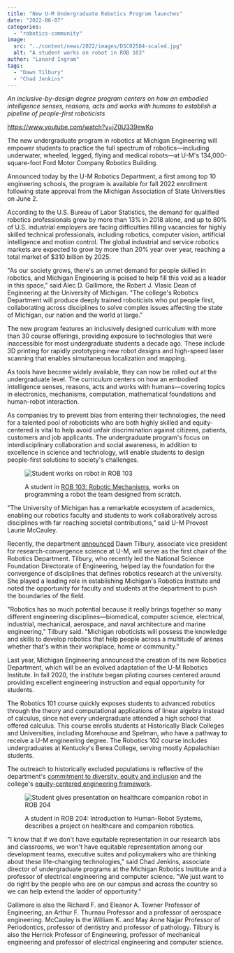 ```yaml
---
title: "New U-M Undergraduate Robotics Program launches"
date: "2022-06-07"
categories: 
  - "robotics-community"
image: 
  src: "../content/news/2022/images/DSC02584-scaled.jpg"
  alt: "A student works on robot in ROB 103"
author: "Lanard Ingram"
tags:
  - "Dawn Tilbury"
  - "Chad Jenkins"
---
```


_An inclusive-by-design degree program centers on how an embodied intelligence senses, reasons, acts and works with humans to establish a pipeline of people-first roboticists_

https://www.youtube.com/watch?v=jZ0U339ewKo

The new undergraduate program in robotics at Michigan Engineering will empower students to practice the full spectrum of robotics—including underwater, wheeled, legged, flying and medical robots—at U-M's 134,000-square-foot Ford Motor Company Robotics Building. 

Announced today by the U-M Robotics Department, a first among top 10 engineering schools, the program is available for fall 2022 enrollment following state approval from the Michigan Association of State Universities on June 2.

According to the U.S. Bureau of Labor Statistics, the demand for qualified robotics professionals grew by more than 13% in 2018 alone, and up to 80% of U.S. industrial employers are facing difficulties filling vacancies for highly skilled technical professionals, including robotics, computer vision, artificial intelligence and motion control. The global industrial and service robotics markets are expected to grow by more than 20% year over year, reaching a total market of $310 billion by 2025.

"As our society grows, there's an unmet demand for people skilled in robotics, and Michigan Engineering is poised to help fill this void as a leader in this space," said Alec D. Gallimore, the Robert J. Vlasic Dean of Engineering at the University of Michigan. "The college's Robotics Department will produce deeply trained roboticists who put people first, collaborating across disciplines to solve complex issues affecting the state of Michigan, our nation and the world at large."

The new program features an inclusively designed curriculum with more than 30 course offerings, providing exposure to technologies that were inaccessible for most undergraduate students a decade ago. These include 3D printing for rapidly prototyping new robot designs and high-speed laser scanning that enables simultaneous localization and mapping. 

As tools have become widely available, they can now be rolled out at the undergraduate level. The curriculum centers on how an embodied intelligence senses, reasons, acts and works with humans—covering topics in electronics, mechanisms, computation, mathematical foundations and human-robot interaction.

As companies try to prevent bias from entering their technologies, the need for a talented pool of roboticists who are both highly skilled and equity-centered is vital to help avoid unfair discrimination against citizens, patients, customers and job applicants. The undergraduate program's focus on interdisciplinary collaboration and social awareness, in addition to excellence in science and technology, will enable students to design people-first solutions to society's challenges. 

<figure>

![Student works on robot in ROB 103](images/DSC02584-1024x606.jpg)

<figcaption>

A student in [ROB 103: Robotic Mechanisms](https://www.youtube.com/watch?v=95xv9ae5rcE), works on programming a robot the team designed from scratch.

</figcaption>

</figure>

"The University of Michigan has a remarkable ecosystem of academics, enabling our robotics faculty and students to work collaboratively across disciplines with far reaching societal contributions," said U-M Provost Laurie McCauley.

Recently, the department [announced](https://www.engin.umich.edu/2022/05/former-nsf-director-becomes-first-chair-of-michigan-engineerings-robotics-department/) Dawn Tilbury, associate vice president for research-convergence science at U-M, will serve as the first chair of the Robotics Department. Tilbury, who recently led the National Science Foundation Directorate of Engineering, helped lay the foundation for the convergence of disciplines that defines robotics research at the university. She played a leading role in establishing Michigan's Robotics Institute and noted the opportunity for faculty and students at the department to push the boundaries of the field.

"Robotics has so much potential because it really brings together so many different engineering disciplines—biomedical, computer science, electrical, industrial, mechanical, aerospace, and naval architecture and marine engineering," Tilbury said. "Michigan roboticists will possess the knowledge and skills to develop robotics that help people across a multitude of arenas whether that's within their workplace, home or community."

Last year, Michigan Engineering announced the creation of its new Robotics Department, which will be an evolved adaptation of the U-M Robotics Institute. In fall 2020, the institute began piloting courses centered around providing excellent engineering instruction and equal opportunity for students. 

The Robotics 101 course quickly exposes students to advanced robotics through the theory and computational applications of linear algebra instead of calculus, since not every undergraduate attended a high school that offered calculus. This course enrolls students at Historically Black Colleges and Universities, including Morehouse and Spelman, who have a pathway to receive a U-M engineering degree. The Robotics 102 course includes undergraduates at Kentucky's Berea College, serving mostly Appalachian students.

The outreach to historically excluded populations is reflective of the department's [commitment to diversity, equity and inclusion](https://2024.robotics.umich.edu/about/values/) and the college's [equity-centered engineering framework](https://www.engin.umich.edu/2021/06/equity-centered-engineering-a-qa-with-alec-gallimore/).

<figure>

![Student gives presentation on healthcare companion robot in ROB 204](images/2022-03-17-10.44.59a_1-copy-1024x682.jpg)

<figcaption>

A student in ROB 204: Introduction to Human-Robot Systems, describes a project on healthcare and companion robotics.

</figcaption>

</figure>

"I know that if we don't have equitable representation in our research labs and classrooms, we won't have equitable representation among our development teams, executive suites and policymakers who are thinking about these life-changing technologies," said Chad Jenkins, associate director of undergraduate programs at the Michigan Robotics Institute and a professor of electrical engineering and computer science. "We just want to do right by the people who are on our campus and across the country so we can help extend the ladder of opportunity."

  
Gallimore is also the Richard F. and Eleanor A. Towner Professor of Engineering, an Arthur F. Thurnau Professor and a professor of aerospace engineering. McCauley is the William K. and May Anne Najjar Professor of Periodontics, professor of dentistry and professor of pathology. Tilbury is also the Herrick Professor of Engineering, professor of mechanical engineering and professor of electrical engineering and computer science.
